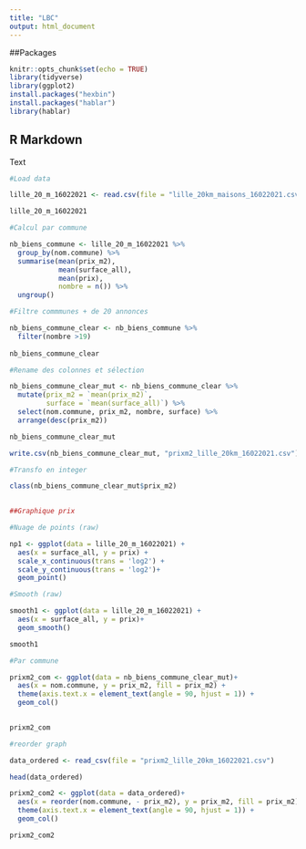 ```yaml
---
title: "LBC"
output: html_document
---
```


##Packages

```r
knitr::opts_chunk$set(echo = TRUE)
library(tidyverse)
library(ggplot2)
install.packages("hexbin")
install.packages("hablar")
library(hablar)

```

## R Markdown

Text

```r

#Load data

lille_20_m_16022021 <- read.csv(file = "lille_20km_maisons_16022021.csv")

lille_20_m_16022021

#Calcul par commune

nb_biens_commune <- lille_20_m_16022021 %>%
  group_by(nom.commune) %>%
  summarise(mean(prix_m2),
            mean(surface_all),
            mean(prix),
            nombre = n()) %>%
  ungroup()

#Filtre commmunes + de 20 annonces

nb_biens_commune_clear <- nb_biens_commune %>%
  filter(nombre >19)
  
nb_biens_commune_clear  

#Rename des colonnes et sélection

nb_biens_commune_clear_mut <- nb_biens_commune_clear %>%
  mutate(prix_m2 = `mean(prix_m2)`,
         surface = `mean(surface_all)`) %>%
  select(nom.commune, prix_m2, nombre, surface) %>%
  arrange(desc(prix_m2))

nb_biens_commune_clear_mut

write.csv(nb_biens_commune_clear_mut, "prixm2_lille_20km_16022021.csv")

#Transfo en integer

class(nb_biens_commune_clear_mut$prix_m2)
  

##Graphique prix 

#Nuage de points (raw)

np1 <- ggplot(data = lille_20_m_16022021) +
  aes(x = surface_all, y = prix) +
  scale_x_continuous(trans = 'log2') +
  scale_y_continuous(trans = 'log2')+
  geom_point() 

#Smooth (raw)

smooth1 <- ggplot(data = lille_20_m_16022021) +
  aes(x = surface_all, y = prix)+
  geom_smooth()

smooth1 

#Par commune

prixm2_com <- ggplot(data = nb_biens_commune_clear_mut)+
  aes(x = nom.commune, y = prix_m2, fill = prix_m2) +
  theme(axis.text.x = element_text(angle = 90, hjust = 1)) +
  geom_col()
  

prixm2_com

#reorder graph

data_ordered <- read_csv(file = "prixm2_lille_20km_16022021.csv")

head(data_ordered)

prixm2_com2 <- ggplot(data = data_ordered)+
  aes(x = reorder(nom.commune, - prix_m2), y = prix_m2, fill = prix_m2) +
  theme(axis.text.x = element_text(angle = 90, hjust = 1)) +
  geom_col()

prixm2_com2


```
